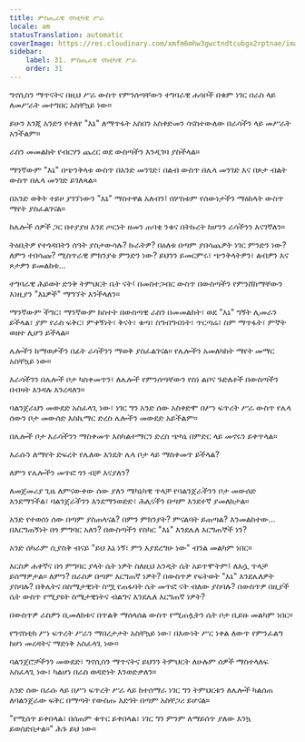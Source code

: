 ```yaml
---
title: ምስጢራዊ ኖስቲካዊ ሥራ
locale: am
statusTranslation: automatic
coverImage: https://res.cloudinary.com/xmfm6mhw3gwctndtcubgx2rptnae/image/upload/v1740468922/small_cover_tratado_de_psicologia_revolucionaria_a4c0dca4e0.webp
sidebar:
    label: 31. ምስጢራዊ ኖስቲካዊ ሥራ
    order: 31
---
```

ግኖሲስን ማጥናትና በዚህ ሥራ ውስጥ የምንሰጣቸውን ተግባራዊ ሐሳቦች በቁም ነገር በራስ ላይ ለመሥራት መተግበር አስቸኳይ ነው።

ይሁን እንጂ አንድን የተለየ "እኔ" ለማጥፋት አስበን አስቀድመን ሳናስተውለው በራሳችን ላይ መሥራት አንችልም።

ራስን መመልከት የብርሃን ጨረር ወደ ውስጣችን እንዲገባ ያስችላል።

ማንኛውም "እኔ" በጭንቅላቱ ውስጥ በአንድ መንገድ፣ በልብ ውስጥ በሌላ መንገድ እና በጾታ ብልት ውስጥ በሌላ መንገድ ይገለጻል።

በአንድ ወቅት ተይዞ ያገኘነውን "እኔ" ማስተዋል አለብን፤ በሦስቱም የሰውነታችን ማዕከላት ውስጥ ማየት ያስፈልገናል።

ከሌሎች ሰዎች ጋር በተያያዘ እንደ ጦርነት ዘመን ጠባቂ ንቁና በትኩረት ከሆንን ራሳችንን እናገኛለን።

ትዕቢትዎ የተጎዳበትን ሰዓት ያስታውሳሉ? ኩራትዎ? በዕለቱ በጣም ያበሳጨዎት ነገር ምንድን ነው? ለምን ተበሳጩ? ሚስጥራዊ ምክንያቱ ምንድን ነው? ይህንን ይመርምሩ፣ ጭንቅላትዎን፣ ልብዎን እና ጾታዎን ይመልከቱ...

ተግባራዊ ሕይወት ድንቅ ትምህርት ቤት ናት፤ በመስተጋብር ውስጥ በውስጣችን የምንሸከማቸውን እነዚያን "እኔዎች" ማግኘት እንችላለን።

ማንኛውም ችግር፣ ማንኛውም ክስተት በውስጣዊ ራስን በመመልከት፣ ወደ "እኔ" ግኝት ሊመራን ይችላል፣ ያም የራስ ፍቅር፣ ምቀኝነት፣ ቅናት፣ ቁጣ፣ ስግብግብነት፣ ጥርጣሬ፣ ስም ማጥፋት፣ ምኞት ወዘተ ሊሆን ይችላል።

ሌሎችን ከማወቃችን በፊት ራሳችንን ማወቅ ያስፈልገናል። የሌሎችን አመለካከት ማየት መማር አስቸኳይ ነው።

እራሳችንን በሌሎች ቦታ ካስቀመጥን፣ ለሌሎች የምንሰጣቸውን የስነ ልቦና ጉድለቶች በውስጣችን በብዛት እንዳሉ እንረዳለን።

ባልንጀራህን መውደድ አስፈላጊ ነው፣ ነገር ግን አንድ ሰው አስቀድሞ በሥነ ፍጥረት ሥራ ውስጥ የሌላ ሰውን ቦታ መውሰድ እስኪማር ድረስ ሌሎችን መውደድ አይችልም።

በሌሎች ቦታ እራሳችንን ማስቀመጥ እስካልተማርን ድረስ ጭካኔ በምድር ላይ መኖሩን ይቀጥላል።

እራሱን ለማየት ድፍረት የሌለው እንዴት ሌላ ቦታ ላይ ማስቀመጥ ይችላል?

ለምን የሌሎችን መጥፎ ጎን ብቻ እናያለን?

ለመጀመሪያ ጊዜ ለምናውቀው ሰው ያለን ሜካኒካዊ ጥላቻ የባልንጀራችንን ቦታ መውሰድ እንደማንችል፣ ባልንጀራችንን እንደማንወድድ፣ ሕሊናችን በጣም እንደተኛ ያመለክታል።

አንድ የተወሰነ ሰው በጣም ያስጠላናል? በምን ምክንያት? ምናልባት ይጠጣል? እንመልከተው... በእርግጠኝነት በጎ ምግባር አለን? በውስጣችን የስካር "እኔ" እንደሌለ እርግጠኞች ነን?

አንድ ሰካራም ሲያስቅ ብናይ "ይህ እኔ ነኝ፣ ምን እያደረግሁ ነው" ብንል መልካም ነበር።

እርስዎ ሐቀኛና በጎ ምግባር ያላት ሴት ነዎት ስለዚህ አንዲት ሴት አይጥሞትም፤ ለእሷ ጥላቻ ይሰማዎታል። ለምን? በራስዎ በጣም እርግጠኛ ነዎት? በውስጥዎ የፍትወት "እኔ" እንደሌለዎት ያስባሉ? በቅሌትና በስሜታዊነት ስሟ የጠፋባት ሴት መጥፎ ናት ብለው ያስባሉ? በውስጥዎ በዚያች ሴት ውስጥ የሚያዩት ስሜታዊነትና ብልግና እንደሌለ እርግጠኛ ነዎት?

በውስጥዎ ራስዎን ቢመለከቱና በጥልቅ ማሰላሰል ውስጥ የሚጠሏትን ሴት ቦታ ቢይዙ መልካም ነበር።

የግኖስቲክ ሥነ ፍጥረት ሥራን ማበረታታት አስቸኳይ ነው፣ በእውነት ሥር ነቀል ለውጥ የምንፈልግ ከሆነ መረዳትና ማድነቅ አስፈላጊ ነው።

ባልንጀሮቻችንን መውደድ፣ ግኖሲስን ማጥናትና ይህንን ትምህርት ለሁሉም ሰዎች ማስተላለፍ አስፈላጊ ነው፣ ካልሆነ በራስ ወዳድነት እንወድቃለን።

አንድ ሰው በራሱ ላይ በሥነ ፍጥረት ሥራ ላይ ከተሰማራ ነገር ግን ትምህርቱን ለሌሎች ካልሰጠ ለባልንጀራው ፍቅር በማጣት የውስጡ እድገት በጣም አስቸጋሪ ይሆናል።

"የሚሰጥ ይቀበላል፣ በሰጠም ቁጥር ይቀበላል፣ ነገር ግን ምንም ለማይሰጥ ያለው እንኳ ይወሰድበታል።" ሕጉ ይህ ነው።

